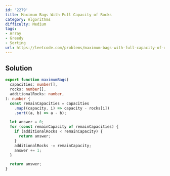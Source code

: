 ```yaml
---
id: '2279'
title: Maximum Bags With Full Capacity of Rocks
category: Algorithms
difficulty: Medium
tags:
- Array
- Greedy
- Sorting
url: https://leetcode.com/problems/maximum-bags-with-full-capacity-of-rocks
---
```


## Solution

```typescript filename="solution.ts" copy
export function maximumBags(
  capacities: number[],
  rocks: number[],
  additionalRocks: number,
): number {
  const remainCapacities = capacities
    .map((capacity, i) => capacity - rocks[i])
    .sort((a, b) => a - b);

  let answer = 0;
  for (const remainCapacity of remainCapacities) {
    if (additionalRocks < remainCapacity) {
      return answer;
    }
    additionalRocks -= remainCapacity;
    answer += 1;
  }

  return answer;
}
```

